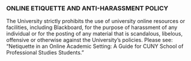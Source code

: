 ### ONLINE ETIQUETTE AND ANTI-HARASSMENT POLICY

The University strictly prohibits the use of university online resources or facilities, including Blackboard, for the purpose of harassment of any individual or for the posting of any material that is scandalous, libelous, offensive or otherwise against the University’s policies. Please see: "Netiquette in an Online Academic Setting: A Guide for CUNY School of Professional Studies Students."
